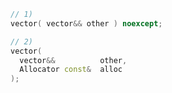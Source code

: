 ```cpp
// 1)
vector( vector&& other ) noexcept;

// 2)
vector(
  vector&&          other,
  Allocator const&  alloc
);
```